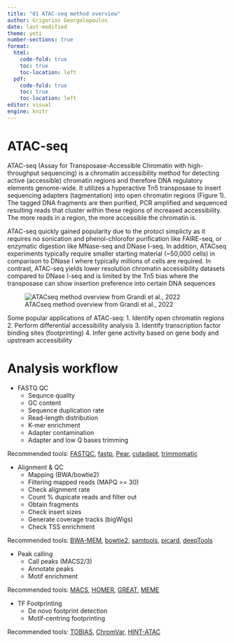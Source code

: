 ```yaml
---
title: "01 ATAC-seq method overview"
author: Grigorios Georgolopoulos
date: last-modified
theme: yeti
number-sections: true
format:
  html:
    code-fold: true
    toc: true
    toc-location: left
  pdf:
    code-fold: true
    toc: true
    toc-location: left
editor: visual
engine: knitr
---
```


# ATAC-seq

ATAC-seq (Assay for Transposase-Accessible Chromatin with high-throughput sequencing) is a chromatin accessibility method for detecting active (accessible) chromatin regions and therefore DNA regulatory elements genome-wide. It utilizes a hyperactive Tn5 transposase to insert sequencing adapters (tagmentation) into open chromatin regions (Figure 1). The tagged DNA fragments are then purified, PCR amplified and sequenced resulting reads that cluster within these regions of increased accessibility. The more reads in a region, the more accessible the chromatin is.

ATAC-seq quickly gained popularity due to the protocl simplicty as it requires no sonication and phenol-chlorofor purification like FAIRE-seq, or enzymatic digestion like MNase-seq and DNase I-seq. In addition, ATACseq experiments typically require smaller starting material (~50,000 cells) in comparison to DNase I where typically millions of cells are required. In contrast, ATAC-seq yields lower resolution chromatin accessibility datasets compared to DNase I-seq and is limited by the Tn5 bias where the transposase can show insertion preference into certain DNA sequences

![ATACseq method overview from Grandi et al., 2022](assets/ATACseq_Fig1.png){.lightbox}

Some popular applications of ATAC-seq:
1. Identify open chromatin regions
2. Perform differential accessibility analysis
3. Identify transcription factor binding sites (footprinting)
4. Infer gene activity based on gene body and upstream accessibility

# Analysis workflow

* FASTQ QC
  * Sequnce quality
  * GC content
  * Sequence duplication rate
  * Read-length distribution
  * K-mer enrichment
  * Adapter contamination
  * Adapter and low Q bases trimming

Recommended tools: [FASTQC](https://www.bioinformatics.babraham.ac.uk/projects/fastqc/), [fastp](https://github.com/OpenGene/fastp), [Pear](https://cme.h-its.org/exelixis/web/software/pear/doc.html), [cutadapt](https://cutadapt.readthedocs.io/en/stable/), [trimmomatic](http://www.usadellab.org/cms/?page=trimmomatic)

* Alignment & QC
  * Mapping (BWA/bowtie2)
  * Filtering mapped reads (MAPQ >= 30)
  * Check alignment rate
  * Count % dupicate reads and filter out
  * Obtain fragments
  * Check insert sizes
  * Generate coverage tracks (bigWigs)
  * Check TSS enrichment

Recommended tools: [BWA-MEM](https://bio-bwa.sourceforge.net/bwa.shtml), [bowtie2](https://bowtie-bio.sourceforge.net/bowtie2/index.shtml), [samtools](http://www.htslib.org/doc/samtools.html), [picard](https://broadinstitute.github.io/picard/), [deepTools](https://deeptools.readthedocs.io/en/develop/)

* Peak calling
  * Call peaks (MACS2/3)
  * Annotate peaks
  * Motif enrichment

Recommended tools: [MACS](https://github.com/macs3-project/MACS), [HOMER](http://homer.ucsd.edu/homer/), [GREAT](http://great.stanford.edu/public/html/), [MEME](https://meme-suite.org/meme/)

* TF Footprinting
  * De novo footprint detection
  * Motif-centring footprinting

Recommended tools: [TOBIAS](https://github.com/loosolab/TOBIAS), [ChromVar](http://greenleaflab.github.io/chromVAR/), [HINT-ATAC](https://reg-gen.readthedocs.io/en/latest/hint/introduction.html)
